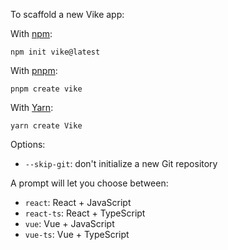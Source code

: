 To scaffold a new Vike app:

With [npm](https://www.npmjs.com/):

```shell
npm init vike@latest
```

With [pnpm](https://pnpm.io/):

```shell
pnpm create vike
```

With [Yarn](https://yarnpkg.com/):

```shell
yarn create Vike
```

Options:
- `--skip-git`: don't initialize a new Git repository

A prompt will let you choose between:
- `react`: React + JavaScript
- `react-ts`: React + TypeScript
- `vue`: Vue + JavaScript
- `vue-ts`: Vue + TypeScript
